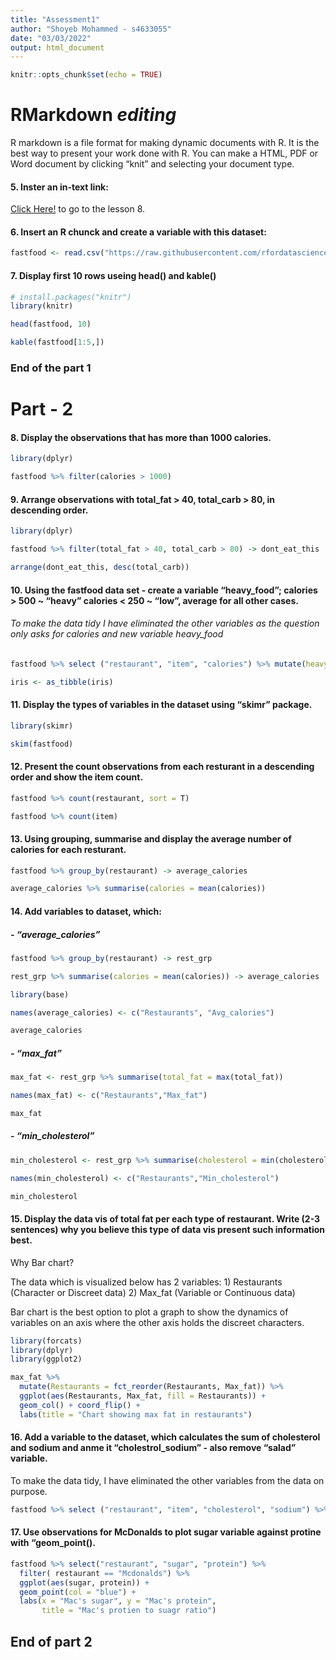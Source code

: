 ---
title: "Assessment1"
author: "Shoyeb Mohammed - s4633055"
date: "03/03/2022"
output: html_document
---

```{r setup, include=FALSE}
knitr::opts_chunk$set(echo = TRUE)
```


# RMarkdown *editing*

R markdown is a file format for making dynamic documents with R. It is the best way to present your work done with R. You can make a HTML, PDF or Word document by clicking "knit" and selecting your document type.

#### 5. Inster an in-text link:

[Click Here!](https://rmarkdown.rstudio.com/lesson-8.html) to go to the lesson 8.


#### 6. Insert an R chunck and create a variable with this dataset:

```{r}

fastfood <- read.csv("https://raw.githubusercontent.com/rfordatascience/tidytuesday/master/data/2018/2018-09-04/fastfood_calories.csv")

```

#### 7. Display first 10 rows useing head() and kable()

```{r}

# install.packages("knitr")
library(knitr)

head(fastfood, 10)

kable(fastfood[1:5,])

```

### End of the part 1

# Part - 2

#### 8. Display the observations that has more than 1000 calories.

```{r}
library(dplyr)

fastfood %>% filter(calories > 1000)
```

#### 9. Arrange observations with total_fat > 40, total_carb > 80, in descending order.

```{r}
library(dplyr)

fastfood %>% filter(total_fat > 40, total_carb > 80) -> dont_eat_this

arrange(dont_eat_this, desc(total_carb))
```

#### 10. Using the fastfood data set - create a variable "heavy_food"; calories > 500 ~ "heavy"  calories < 250 ~ "low", average for all other cases.

###### To make the data tidy I have eliminated the other variables as the question only asks for calories and new variable heavy_food

```{r}

fastfood %>% select ("restaurant", "item", "calories") %>% mutate(heavy_food = case_when(calories > 500 ~ "heavy", calories < 250 ~ "low", T ~ "average"))

iris <- as_tibble(iris)

```

#### 11. Display the types of variables in the dataset using "skimr" package.

```{r}

library(skimr)

skim(fastfood)
```

#### 12. Present the count observations from each resturant in a descending order and show the item count.

```{r}

fastfood %>% count(restaurant, sort = T)

fastfood %>% count(item)

```

#### 13. Using grouping, summarise and display the average number of calories for each resturant.

```{r}

fastfood %>% group_by(restaurant) -> average_calories

average_calories %>% summarise(calories = mean(calories))


```

#### 14. Add variables to dataset, which:
##### - "average_calories"

```{r}

fastfood %>% group_by(restaurant) -> rest_grp

rest_grp %>% summarise(calories = mean(calories)) -> average_calories

library(base)

names(average_calories) <- c("Restaurants", "Avg_calories")

average_calories

```

##### - "max_fat"

```{r}
max_fat <- rest_grp %>% summarise(total_fat = max(total_fat))

names(max_fat) <- c("Restaurants","Max_fat")

max_fat

```

##### - "min_cholesterol"

```{r}
min_cholesterol <- rest_grp %>% summarise(cholesterol = min(cholesterol))

names(min_cholesterol) <- c("Restaurants","Min_cholesterol")

min_cholesterol

```

#### 15. Display the data vis of total fat per each type of restaurant. Write (2-3 sentences) why you believe this type of data vis present such information best.

Why Bar chart? 

The data which is visualized below has 2 variables: 
1) Restaurants (Character or Discreet data)
2) Max_fat (Variable or Continuous data)

Bar chart is the best option to plot a graph to show the dynamics of variables on an axis where the other axis holds the discreet characters.

```{r}
library(forcats)
library(dplyr)
library(ggplot2)

max_fat %>%
  mutate(Restaurants = fct_reorder(Restaurants, Max_fat)) %>%
  ggplot(aes(Restaurants, Max_fat, fill = Restaurants)) +
  geom_col() + coord_flip() +
  labs(title = "Chart showing max fat in restaurants")
```


#### 16. Add a variable to the dataset, which calculates the sum of cholesterol and sodium and anme it "cholestrol_sodium" - also remove "salad" variable.

To make the data tidy, I have eliminated the other variables from the data on purpose.

```{r}

fastfood %>% select ("restaurant", "item", "cholesterol", "sodium") %>% mutate(cholesterol_sodium = cholesterol + sodium, "salad" = NULL)

```

#### 17. Use observations for McDonalds to plot sugar variable against protine with "geom_point().


```{r}

fastfood %>% select("restaurant", "sugar", "protein") %>%
  filter( restaurant == "Mcdonalds") %>%
  ggplot(aes(sugar, protein)) + 
  geom_point(col = "blue") + 
  labs(x = "Mac's sugar", y = "Mac's protein",
       title = "Mac's protien to suagr ratio")
```

## End of part 2
